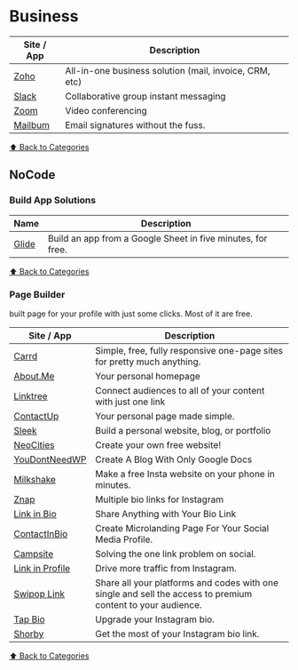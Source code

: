 # Business

| Site / App                     | Description                                            |
| ------------------------------ | ------------------------------------------------------ |
| [Zoho](https://zoho.com)       | All-in-one business solution (mail, invoice, CRM, etc) |
| [Slack](https://slack.com)     | Collaborative group instant messaging                  |
| [Zoom](https://zoom.us)        | Video conferencing                                     |
| [Mailbum](https://mailbum.io/) | Email signatures without the fuss.                     |

[⬆️ Back to Categories](/bookmarks/categories)

## NoCode

### Build App Solutions

| Name                                | Description                                                 |
| ----------------------------------- | ----------------------------------------------------------- |
| [Glide](https://www.glideapps.com/) | Build an app from a Google Sheet in five minutes, for free. |

[⬆️ Back to Categories](/bookmarks/categories)

### Page Builder

built page for your profile with just some clicks. Most of it are free.

| Site / App                                      | Description                                                                                                 |
| ----------------------------------------------- | ----------------------------------------------------------------------------------------------------------- |
| [Carrd](https://carrd.co/)                      | Simple, free, fully responsive one-page sites for pretty much anything.                                     |
| [About.Me](https://about.me/)                   | Your personal homepage                                                                                      |
| [Linktree](https://linktr.ee/)                  | Connect audiences to all of your content with just one link                                                 |
| [ContactUp](https://contactup.io/)              | Your personal page made simple.                                                                             |
| [Sleek](https://sleek.page/)                    | Build a personal website, blog, or portfolio                                                                |
| [NeoCities](https://neocities.org/)             | Create your own free website!                                                                               |
| [YouDontNeedWP](https://www.youdontneedwp.com/) | Create A Blog With Only Google Docs                                                                         |
| [Milkshake](https://milkshake.app)              | Make a free Insta website on your phone in minutes.                                                         |
| [Znap](https://www.znaplink.com/)               | Multiple bio links for Instagram                                                                            |
| [Link in Bio](https://bio.fm)                   | Share Anything with Your Bio Link                                                                           |
| [ContactInBio](https://www.contactinbio.com)    | Create Microlanding Page For Your Social Media Profile.                                                     |
| [Campsite](https://campsite.bio)                | Solving the one link problem on social.                                                                     |
| [Link in Profile](https://linkinprofile.com)    | Drive more traffic from Instagram.                                                                          |
| [Swipop Link](https://swipop.co)                | Share all your platforms and codes with one single and sell the access to premium content to your audience. |
| [Tap Bio](https://tap.bio/@tap.bio)             | Upgrade your Instagram bio.                                                                                 |
| [Shorby](https://shorby.com/instagram/)         | Get the most of your Instagram bio link.                                                                    |

[⬆️ Back to Categories](/bookmarks/categories)

